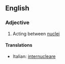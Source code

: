 ==English==

===Adjective===
{{en-adj|-}}

#{{physics}} Acting between [[nucleus|nuclei]]

====Translations====
{{top}}
*Italian: [[internucleare]]
{{mid}}

{{bottom}}